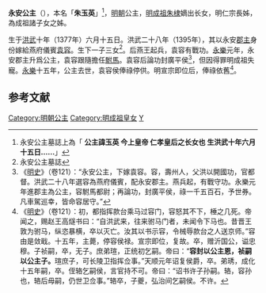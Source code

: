 {{Otheruses|永安公主|other=同名或類似名的其它條目描述}}
{{東亞女性歷史人物
| 名稱=永安公主
| 身份=[[明朝|明朝]]公主
| 畫像=
| 女=袁氏，袁氏，袁氏
| 姓名=朱玉英
| 封爵=郡主，[[公主|公主]]
| 子=袁祯
| 封號=永安郡主，永安公主
| 出生年=1377年
| 逝世年=1417年
| 夫=袁容
| 墳墓=北京房山区南坊
| 父親=[[明成祖|明成祖]]
| 同胞兄弟=[[明仁宗|明仁宗]]
| 母親=[[仁孝文皇后|仁孝文皇后]]
|}}
'''永安公主'''（{{bd|1377年||1417年||catIdx=Z}}），本名「'''朱玉英'''」<ref>永安公主墓誌上為「 '''公主諱玉英 今上皇帝 仁孝皇后之长女也 生洪武十年六月十五日……'''」</ref>，[[明朝|明朝]]公主，[[明成祖|明成祖朱棣]]嫡出长女，明仁宗長姊，為成祖諸子女之姊。

生于[[洪武|洪武]]十年（1377年）六月十五日。洪武二十八年（1395年），其以永安[[郡主|郡主]]身份嫁給燕府儀賓[[袁容|袁容]]。生下一子三女<ref>永安公主墓誌</ref>。后燕王起兵，袁容有戰功。[[永乐_(明朝)|永樂]]元年，永安郡主升爲公主，袁容跟隨擔任[[駙馬|駙馬]]。袁容后論功封廣平侯<ref>《[[明史|明史]]》（卷121）：“永安公主，下嫁袁容。容，壽州人，父洪以開國功，官都督。洪武二十八年選容為燕府儀賓，配永安郡主。燕兵起，有戰守功。永樂元年進郡主為公主，容駙馬都尉；再論功，封廣平侯，祿一千五百石，予世券。凡車駕巡幸，皆命容居守。”</ref>，但因得罪明成祖失寵。[[永乐_(明朝)|永樂]]十五年，公主去世，袁容侯俸祿停供。明宣宗即位后，俸祿依舊<ref>《[[明史|明史]]》（卷121）：初，都指挥款台乘马过容门，容怒其不下，棰之几死。帝闻之，赐赵王高燧书曰：“自洪武来，往来驸马门者，未闻令下马也。昔晋王敦为驸马，纵恣暴横，卒以灭亡。汝其以书示容，令械辱款台之人送京师。”容由是敛戢。十五年，主薨，停容侯禄。宣宗即位，复故。卒，赠沂国公，谥忠穆。子祯嗣，卒，无子。庶弟瑄，正统初乞嗣。帝曰：“'''容封以公主恩，祯嗣以公主子。'''瑄庶子，可长陵卫指挥佥事。”天顺元年诏复侯爵，卒。弟琇，成化十五年嗣，卒。侄辂乞嗣侯，言官持不可。帝曰：“诏书许子孙嗣。辂，容孙也，辂后毋嗣，仍世卫佥事。”辂卒，子夔，弘治间乞嗣侯。不许。</ref>。

==参考文献==
<div class="references-small">
<references></references>
</div>

{{明朝人物小作品}}

[[Category:明朝公主|Category:明朝公主]]
[[Category:明成祖皇女|Category:明成祖皇女]]
[[Category:朱姓|Y]]